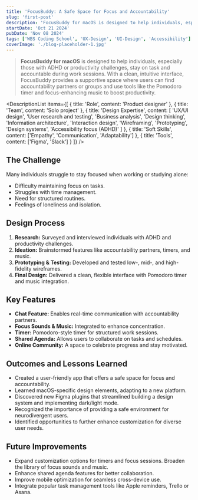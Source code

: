 ```yaml
---
title: 'FocusBuddy: A Safe Space for Focus and Accountability'
slug: 'first-post'
description: 'FocusBuddy for macOS is designed to help individuals, especially those with ADHD or productivity challenges, stay on task and accountable during work sessions.'
startDate: 'Oct 21 2024'
pubDate: 'Nov 08 2024'
tags: ['WBS Coding School', 'UX-Design', 'UI-Design', 'Accessibility']
coverImage: './blog-placeholder-1.jpg'
---
```



> **FocusBuddy for macOS** is designed to help individuals, especially those with ADHD or productivity challenges, stay on task and accountable during work sessions. With a clean, intuitive interface, FocusBuddy provides a supportive space where users can find accountability partners or groups and use tools like the Pomodoro timer and focus-enhancing music to boost productivity.

<DescriptionList
	items={[
		{ title: 'Role', content: 'Product designer' },
		{ title: 'Team', content: 'Solo project' },
		{
			title: 'Design Expertise',
			content: [
				'UX/UI design',
				'User research and testing',
				'Business analysis',
				'Design thinking',
				'Information architecture',
				'Interaction design',
				'Wireframing',
				'Prototyping',
				'Design systems',
				'Accessibility focus (ADHD)'
			]
		},
		{ title: 'Soft Skills', content: ['Empathy', 'Communication', 'Adaptability'] },
		{ title: 'Tools', content: ['Figma', 'Slack'] }
	]}
/>

## The Challenge

Many individuals struggle to stay focused when working or studying alone:

- Difficulty maintaining focus on tasks.
- Struggles with time management.
- Need for structured routines.
- Feelings of loneliness and isolation.

## Design Process

1. **Research:** Surveyed and interviewed individuals with ADHD and productivity challenges.
2. **Ideation:** Brainstormed features like accountability partners, timers, and music.
3. **Prototyping & Testing:** Developed and tested low-, mid-, and high-fidelity wireframes.
4. **Final Design:** Delivered a clean, flexible interface with Pomodoro timer and music integration.

## Key Features

- **Chat Feature:** Enables real-time communication with accountability partners.
- **Focus Sounds & Music:** Integrated to enhance concentration.
- **Timer:** Pomodoro-style timer for structured work sessions.
- **Shared Agenda:** Allows users to collaborate on tasks and schedules.
- **Online Community:** A space to celebrate progress and stay motivated.

## Outcomes and Lessons Learned

- Created a user-friendly app that offers a safe space for focus and accountability.
- Learned macOS-specific design elements, adapting to a new platform.
- Discovered new Figma plugins that streamlined building a design system and implementing dark/light mode.
- Recognized the importance of providing a safe environment for neurodivergent users.
- Identified opportunities to further enhance customization for diverse user needs.

## Future Improvements

- Expand customization options for timers and focus sessions.
  Broaden the library of focus sounds and music.
- Enhance shared agenda features for better collaboration.
- Improve mobile optimization for seamless cross-device use.
- Integrate popular task management tools like Apple reminders, Trello or Asana.
